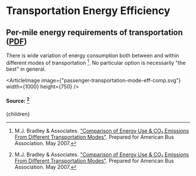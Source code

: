 


# Transportation Energy Efficiency

## Per-mile energy requirements of transportation ([PDF](https://drive.google.com/uc?export=download&id=1TJFwEVHix9s3W9oDIGXJ5GFsFq78jB8N))

There is wide variation of energy consumption both between and within different modes of transportation [^1]. No particular option is necessarily "the best" in general.

<ArticleImage image={"passenger-transportation-mode-eff-comp.svg"} width={1000} height={750} />
#### Source: [^1]

[^1]: M.J. Bradley & Associates. ["Comparison of Energy Use & CO₂ Emissions From Different Transportation Modes"](https://jamesrivertrans.com/wp-content/uploads/2012/05/ComparativeEnergy.pdf). Prepared for American Bus Association. May 2007.

  <Article 
    focusAreaUrl={focusAreaUrl} 
    hierarchy={hierarchy} 
    site={site}
  >
    {children}
  </Article>